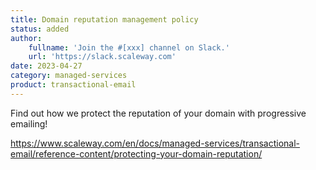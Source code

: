 ```yaml
---
title: Domain reputation management policy
status: added
author:
    fullname: 'Join the #[xxx] channel on Slack.'
    url: 'https://slack.scaleway.com'
date: 2023-04-27
category: managed-services
product: transactional-email
---
```


Find out how we protect the reputation of your domain with progressive emailing! 

https://www.scaleway.com/en/docs/managed-services/transactional-email/reference-content/protecting-your-domain-reputation/



